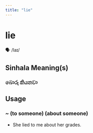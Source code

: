 ```yaml
---
title: "lie"
---
```


# lie

🗣️ /laɪ/

## Sinhala Meaning(s)

### බොරු කියනවා

## Usage

### ~ (to someone) (about someone)

- She lied to me about her grades.

